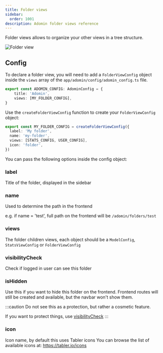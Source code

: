 ```yaml
---
title: Folder views
sidebar:
  order: 1001
description: Adomin folder views reference
---
```


Folder views allows to organize your other views in a tree structure.

![Folder view](~/assets/images/reference/folders/folder_view.png)

## Config

To declare a folder view, you will need to add a `FolderViewConfig` object inside the `views` array of the `app/adomin/config/adomin_config.ts` file.

```ts
export const ADOMIN_CONFIG: AdominConfig = {
	title: 'Adomin',
	views: [MY_FOLDER_CONFIG],
}
```

Use the `createFolderViewConfig` function to create your `FolderViewConfig` object:

```ts
export const MY_FOLDER_CONFIG = createFolderViewConfig({
  label: 'My folder',
  name: 'my-folder',
  views: [STATS_CONFIG, USER_CONFIG],
  icon: 'folder',
})
```

You can pass the following options inside the config object:

### label

Title of the folder, displayed in the sidebar

### name
Used to determine the path in the frontend

e.g. if name = 'test', full path on the frontend will be `/adomin/folders/test`

### views

The folder children views, each object should be a `ModelConfig`, `StatsViewConfig` or `FolderViewConfig`

### visibilityCheck

Check if logged in user can see this folder

### isHidden

Use this if you want to hide this folder on the frontend.
Frontend routes will still be created and available, but the navbar won't show them.

:::caution
Do not see this as a protection, but rather a cosmetic feature.

If you want to protect things, use [visibilityCheck](#visibilityCheck)
:::

### icon

Icon name, by default this uses Tabler icons
You can browse the list of available icons at: https://tabler.io/icons

